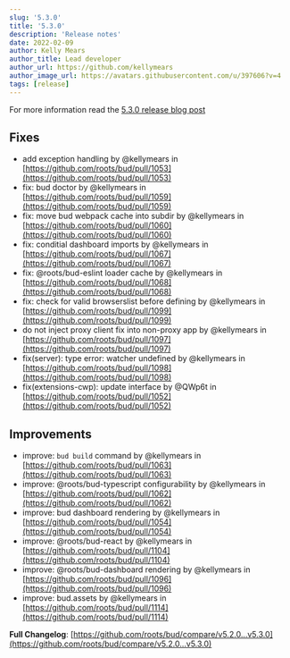 ```yaml
---
slug: '5.3.0'
title: '5.3.0'
description: 'Release notes'
date: 2022-02-09
author: Kelly Mears
author_title: Lead developer
author_url: https://github.com/kellymears
author_image_url: https://avatars.githubusercontent.com/u/397606?v=4
tags: [release]
---
```


For more information read the [5.3.0 release blog post](/blog/5.3.0)

<!--truncate-->

## Fixes

- add exception handling by @kellymears in [https://github.com/roots/bud/pull/1053](https://github.com/roots/bud/pull/1053)
- fix: bud doctor by @kellymears in [https://github.com/roots/bud/pull/1059](https://github.com/roots/bud/pull/1059)
- fix: move bud webpack cache into subdir by @kellymears in [https://github.com/roots/bud/pull/1060](https://github.com/roots/bud/pull/1060)
- fix: conditial dashboard imports by @kellymears in [https://github.com/roots/bud/pull/1067](https://github.com/roots/bud/pull/1067)
- fix: @roots/bud-eslint loader cache by @kellymears in [https://github.com/roots/bud/pull/1068](https://github.com/roots/bud/pull/1068)
- fix: check for valid browserslist before defining by @kellymears in [https://github.com/roots/bud/pull/1099](https://github.com/roots/bud/pull/1099)
- do not inject proxy client fix into non-proxy app by @kellymears in [https://github.com/roots/bud/pull/1097](https://github.com/roots/bud/pull/1097)
- fix(server): type error: watcher undefined by @kellymears in [https://github.com/roots/bud/pull/1098](https://github.com/roots/bud/pull/1098)
- fix(extensions-cwp): update interface by @QWp6t in [https://github.com/roots/bud/pull/1052](https://github.com/roots/bud/pull/1052)

## Improvements

- improve: `bud build` command by @kellymears in [https://github.com/roots/bud/pull/1063](https://github.com/roots/bud/pull/1063)
- improve: @roots/bud-typescript configurability by @kellymears in [https://github.com/roots/bud/pull/1062](https://github.com/roots/bud/pull/1062)
- improve: bud dashboard rendering by @kellymears in [https://github.com/roots/bud/pull/1054](https://github.com/roots/bud/pull/1054)
- improve: @roots/bud-react by @kellymears in [https://github.com/roots/bud/pull/1104](https://github.com/roots/bud/pull/1104)
- improve: @roots/bud-dashboard rendering by @kellymears in [https://github.com/roots/bud/pull/1096](https://github.com/roots/bud/pull/1096)
- improve: bud.assets by @kellymears in [https://github.com/roots/bud/pull/1114](https://github.com/roots/bud/pull/1114)

**Full Changelog**: [https://github.com/roots/bud/compare/v5.2.0...v5.3.0](https://github.com/roots/bud/compare/v5.2.0...v5.3.0)
